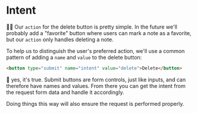 # Intent

👨‍💼 Our `action` for the delete button is pretty simple. In the future we'll
probably add a "favorite" button where users can mark a note as a favorite, but
our `action` only handles deleting a note.

To help us to distinguish the user's preferred action, we'll use a common
pattern of adding a `name` and `value` to the delete button:

```html
<button type="submit" name="intent" value="delete">Delete</button>
```

🤯 yes, it's true. Submit buttons are form controls, just like inputs, and can
therefore have names and values. From there you can get the intent from the
request form data and handle it accordingly.

Doing things this way will also ensure the request is performed properly.
